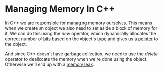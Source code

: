 <Tag tag="Programming"/>

# Managing Memory In C++

<TimeStamp updated="February 27, 2022, 9:20  PM ET"/>

In C++ we are responsible for managing memory ourselves.
This means when we create an object we also need to set
aside a block of memory for it. We can do this using 
the _new_ operator, which dynamically allocates the correct
number of [bits](/what-are-bits) based on the object's 
[type](/what-is-a-data-type) and gives us a 
[pointer](/what-are-pointers) to the object.

And since C++ doesn't have garbage collection, we need to 
use the _delete_ operator to deallocate the memory when
we're done using the object. Otherwise we'll end up with a
[memory leak](/what-is-a-memory-leak).
